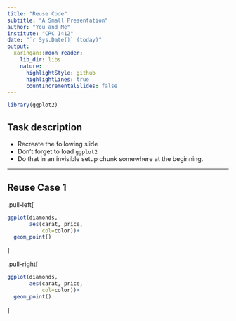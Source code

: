 ```yaml
---
title: "Reuse Code"
subtitle: "A Small Presentation"
author: "You and Me"
institute: "CRC 1412"
date: "`r Sys.Date()` (today)"
output:
  xaringan::moon_reader:
    lib_dir: libs
    nature:
      highlightStyle: github
      highlightLines: true
      countIncrementalSlides: false
---
```


```r
library(ggplot2)
```


## Task description

* Recreate the following slide
* Don't forget to load `ggplot2`
* Do that in an invisible setup chunk somewhere at the beginning.

---

## Reuse Case 1

.pull-left[
```r
ggplot(diamonds,
       aes(carat, price, 
           col=color))+
  geom_point()
```
]

.pull-right[
```r
ggplot(diamonds,
       aes(carat, price, 
           col=color))+
  geom_point()
```
]

